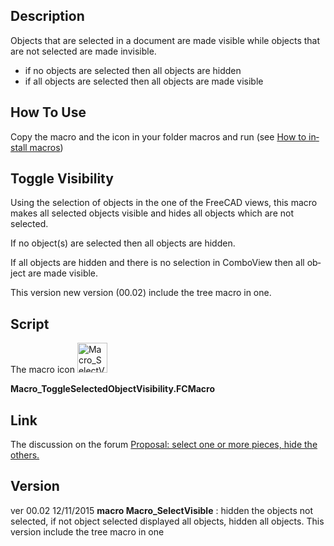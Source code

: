 <languages/>
{{Macro
|Name=Sichtbarkeit umschalten
|Icon=Macro SelectVisible.png
|Description=Ausblenden/Anzeigen aller nicht ausgewählten Objekte umschalten. <br />In einem Dokument ausgewählte Objekte werden sichtbar gemacht, während nicht ausgewählte Objekte unsichtbar gemacht werden. <br />Wenn keine Objekte ausgewählt sind, werden alle Objekte ausgeblendet. <br />Wenn alle Objekte ausgewählt sind, werden alle Objekte sichtbar gemacht.
|Author=Mario52
|Version=00.02
|Date=2015-11-12
|FCVersion=Alle
|Download=[https://wiki.freecad.org/images/4/42/Macro_SelectVisible.png Werkzeugleisten-Symbol]
|SeeAlso=[[Macro_Toggle_Visibility2_1-2/de|Makro Sichtbarkeit2 1-2 umschalten]]<br>[[Macro_Toggle_Visibility2_2-2/de|Makro Sichtbarkeit2 2-2 umschalten]]<br>[[Macro_VisibleAlls/de|Makro Alles einblenden]]<br>[[Macro_HiddenAlls/de|Makro Alles ausblenden]]<br>[[Macro If Selected Stay If Not Then Delete/de|Makro Behalten wenn ausgewählt, sonst löschen]]
}}

<div lang="en" dir="ltr" class="mw-content-ltr">
==Description==
</div>

<div lang="en" dir="ltr" class="mw-content-ltr">
Objects that are selected in a document are made visible while objects that are not selected are made invisible.
* if no objects are selected then all objects are hidden
* if all objects are selected then all objects are made visible
</div>

<div lang="en" dir="ltr" class="mw-content-ltr">
==How To Use==
</div>

<div lang="en" dir="ltr" class="mw-content-ltr">
Copy the macro and the icon in your folder macros and run (see [[How_to_install_macros|How to install macros]])
</div>

<div lang="en" dir="ltr" class="mw-content-ltr">
==Toggle Visibility==
</div>

<div lang="en" dir="ltr" class="mw-content-ltr">
Using the selection of objects in the one of the FreeCAD views, this macro makes all selected objects visible and hides all objects which are not selected.
</div>

<div lang="en" dir="ltr" class="mw-content-ltr">
If no object(s) are selected then all objects are hidden.
</div>

<div lang="en" dir="ltr" class="mw-content-ltr">
If all objects are hidden and there is no selection in ComboView then all object are made visible.
</div>

<div lang="en" dir="ltr" class="mw-content-ltr">
This version new version (00.02) include the tree macro in one.
</div>

<div lang="en" dir="ltr" class="mw-content-ltr">
==Script==
</div>

<div lang="en" dir="ltr" class="mw-content-ltr">
The macro icon [[File:Macro SelectVisible.png|48px]]
</div>

'''Macro_ToggleSelectedObjectVisibility.FCMacro'''

{{MacroCode|code=

import FreeCAD
# Macro_ToggleSelectedObjectVisibility
__title__="Macro_ToggleSelectedObjectVisibility"
__author__ = "Mario52"
__url__     = "https://freecad.org/index-fr.html"
__version__ = "00.02"
__date__    = "12/11/2015"

try:
    compt = 0
    for ShapeNameObj in FreeCAD.ActiveDocument.Objects:                                   # list alls objet for test if alls hidden
        if (FreeCADGui.ActiveDocument.getObject(ShapeNameObj.Name).Visibility == False) and (Gui.Selection.isSelected(ShapeNameObj) == False):
            compt += 1                                                                    # if hidden : compt += 1
            #print "False : ",ShapeNameObj.Name
    if compt == len(FreeCAD.ActiveDocument.Objects):                                      # if (compt = Alls objects hidden) then Visibility = True
        for ShapeNameObj in FreeCAD.ActiveDocument.Objects:
            FreeCADGui.ActiveDocument.getObject(ShapeNameObj.Name).Visibility = True      # Visibility = True
            #print "True  : ",ShapeNameObj.Name
        compt = 0
    else :
        for ShapeNameObj in FreeCAD.ActiveDocument.Objects:                               # hidde objects not selecteds
            if Gui.Selection.isSelected(ShapeNameObj) == False:
                FreeCADGui.ActiveDocument.getObject(ShapeNameObj.Name).Visibility = False # if objects is not selected then Visibility = False (Hidden)
                #print "False : ",ShapeNameObj.Name
            else:
                FreeCADGui.ActiveDocument.getObject(ShapeNameObj.Name).Visibility = True  # if objects are hidden and selected then Visibility = True and hidden alls objects visibles
                #print "True  : ",ShapeNameObj.Name
except Exception:
    None
}}

<div lang="en" dir="ltr" class="mw-content-ltr">
==Link==
</div>

<div lang="en" dir="ltr" class="mw-content-ltr">
The discussion on the forum [https://forum.freecad.org/viewtopic.php?f=8&t=13152 Proposal: select one or more pieces, hide the others.]
</div>

<div lang="en" dir="ltr" class="mw-content-ltr">
==Version==
</div>

<div lang="en" dir="ltr" class="mw-content-ltr">
ver 00.02 12/11/2015 '''macro Macro_SelectVisible''' : hidden the objects not selected, if not object selected displayed all objects, hidden all objects. This version include the tree macro in one
</div>